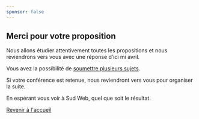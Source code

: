 ```yaml
---
sponsor: false
---
```



  <Cadre>

## Merci pour votre proposition

Nous allons étudier attentivement toutes les propositions et nous reviendrons
vers vous avec une réponse d’ici mi avril.

Vous avez la possibilité de [soumettre plusieurs sujets](../appel-a-sujet).

Si votre conférence est retenue, nous reviendront vers vous pour organiser la
suite.

En espérant vous voir à Sud Web, quel que soit le résultat.

[Revenir à l'accueil](../)

  </Cadre>